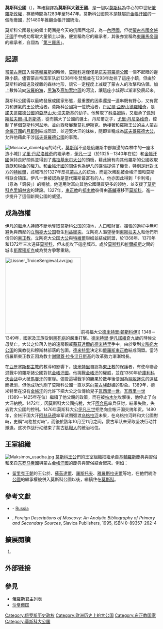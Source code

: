 {{Infobox Former Country
|native_name={{Lang|ru|Великое Княжество Московское}}
|conventional_long_name=莫斯科大公国
|common_name=莫斯科大公国
|continent = 欧洲
|region = 俄罗斯
|country = 俄罗斯
|status = 
|year_start = 1283年
|year_end = 1547年
|date_start =
|date_end = 10月22日
|event_start =
|event_end = [[俄罗斯沙皇国|沙皇国建立]]
|p1 = 弗拉基米尔-苏兹达尔
|flag_p1=Seal-of-Alexander-Nevsky_1236_Avers.svg
|p2 = 诺夫哥罗德共和国
|flag_p2= Nowogród.svg
|p3 =特维尔大公国
|flag_p3= Symbol_Duchy_of_Tver.png
|p4 =大彼尔姆公国
|flag_p4= 
|p5 =梁赞大公国
|flag_p5= Symbol_Duchy_of_Ryazan.svg
|s1 = 俄罗斯沙皇国
|flag_s1 = Flag of Russia.svg
|image_flag = 
|image_coat =Seal of Ivan 4 1539 a.svg
|symbol = 
|symbol_type = 
|image_map = Muscovy 1390 1525.png
|image_map_caption = 1390年至1530年间的领土变化
|religion= [[俄罗斯正教会|俄罗斯正教会]]
|capital = 莫斯科
|government_type = [[绝对君主制|绝对君主制]]
|legislature = 
|title_leader= [[莫斯科大公|大公]]
|leader1 = [[丹尼尔·亚历山德罗维奇|丹尼尔]]<small>（首）</small>
|year_leader1 = 1283–1303
|leader2 = [[伊凡三世|伊凡三世]]
|year_leader2 = 1462–1505
|leader3 = [[伊凡四世|伊凡四世]]<small>（末）</small>
|year_leader3 = 1533–1547
|title_deputy = 
|deputy1 = 
|year_deputy1 = 
|common_languages= 古东斯拉夫语
|currency = [[俄罗斯卢布|卢布]]
}}
{{俄罗斯历史}}
'''莫斯科公國'''（{{lang-rus|'''Великое Княжество Московское'''|Velikoe Knjažestvo Moskovskoe}}），準確翻譯為'''莫斯科大親王國'''，是一個以[[莫斯科|莫斯科]]為中心的中世紀[[俄羅斯|俄羅斯]][[政權|政權]]，存續時間為1283年至1547年。莫斯科公國原本是隸屬於[[金帳汗國|金帳汗國]]的一個附庸國，於1480年推翻金帳汗國統治。

莫斯科公國最初的領土範圍是今天的俄國西北部，為一[[內陸國|內陸國]]，但從[[蒙古帝國|蒙古帝國]][[金帳汗國|金帳汗國]]手中成功奪取大量領土以後，便宣稱為它的繼承者，其後亦宣稱為[[東羅馬帝國|東羅馬帝國]]的繼承者，自詡為「[[第三羅馬|第三羅馬]]」。

==起源==
當[[蒙古帝国|蒙古帝国]]入侵[[基輔羅斯|基輔羅斯]]的時候，[[莫斯科|莫斯科]]還僅僅是[[诺夫哥罗德公国|諾夫哥羅德公國]]一個不起眼的邊陲小鎮。儘管蒙古帝国军队於1238年冬焚燒並在1293年劫掠了這座小鎮，但由於莫斯科的偏遠及複雜的森林地形，讓它一定程度上减缓了蒙古人的攻擊和佔領。加上數條流向[[波羅的海|波羅的海]]，[[黑海|黑海]]及[[高加索|高加索地區]]的河流，讓這座小城得以漸漸發展起來。

莫斯科公國得以最終發展成國家形態，最重要的因素還是一連串既有野心，又有實力和運氣的王公統治者。莫斯科公國第一位統治者，[[丹尼爾·亞歷山德羅維奇|丹尼爾·亞歷山德羅維奇]]，是[[諾夫哥羅德公國|諾夫哥羅德公國]]的[[亞歷山大·涅夫斯基|亞歷山大·涅夫斯基]]的幼子。他奪取了[[科洛姆納|科洛姆納]]，又繼承了[[佩列斯拉夫爾-扎列斯基|佩列斯拉夫爾-扎列斯基]]，從而擴大了公國的疆土。丹尼爾之子，[[尤里·丹尼洛维奇|尤里·丹尼洛维奇]]，控制了整個[[莫斯科河|莫斯科河]]盆地，並向西發展至[[莫扎伊斯克|莫扎伊斯克]]。他接著和羅斯王公的主人蒙古[[金帳汗國|金帳汗國]]的[[月即別|月即別]]結成同盟，並迎娶大汗的妹妹，隨即宣稱成為[[諾夫哥羅德|諾夫哥羅德]][[大公|大公]]，允許他藉此干涉[[诺夫哥罗德公国|諾夫哥羅德公國]]的事務。

[[File:Moscow_daniel.jpg|thumb]]的時代，[[莫斯科|莫斯科]]不過是俄羅斯中部無邊的森林中的一座木造小城]]
[[尤里·丹尼洛维奇|尤里·丹尼洛维奇]]的繼承者，[[伊凡一世|伊凡一世]]（於1325－1340年在位）和[[金帳汗國|金帳汗國]]保持良好關係並得到了[[弗拉基米尔大公|弗拉基米尔大公]]的頭銜，藉此擁有向其他羅斯的公國收取貢獻和稅金的權力。和[[金帳汗國|金帳汗國]]的關係也為伊凡的擴張提供了機會，特別是針對北方的[[特維爾|特維爾]]，該城市於1327年反抗[[蒙古族|蒙古人]]的統治，而這次叛亂被金帳汗國和莫斯科联合镇压。伊凡一世被認為是當代羅斯最富有的人，他亦因此得到「卡利塔」（意為「錢袋」）的稱號。他運用財富向其他公國購買更多的领地，並支援了[[莫斯科|莫斯科]][[克里姆林宮|克里姆林宮]]的建設。1327年，[[東正教|東正教]]的[[都主教|都主教]]彼得由[[基輔|基輔]]遷移至[[莫斯科|莫斯科]]，進一步提升了這個新興公國的威望。

== 成為強權 ==
{{main|德米特里·頓斯科伊}}
伊凡的繼承人持續不斷地奪取莫斯科公国的领地，人口和財富。擴張的過程中無可避免與西鄰的[[立陶宛大公国|立陶宛大公国]]發生[[利益衝突|利益衝突]]。立陶宛人渴望壓倒[[東斯拉夫人|東斯拉夫人]]和他們所信仰的[[東正教|東正教]]。立陶宛大公国[[大公|大公]]{{link-en|阿爾基爾達斯|Algirdas}}與[[特維爾|特維爾]]聯姻並結成同盟，於1368年、1370年和1372年三次遠征[[莫斯科|莫斯科]]，但未能攻下這座城市。處於[[莫斯科|莫斯科]]和[[維爾紐斯|維爾紐斯]]之間的城市[[斯摩稜斯克|斯摩稜斯克]]成為雙方爭奪重點。

[[File:Lissner_TroiceSergievaLavr.jpg|250px]]前祝福大公[[德米特里·頓斯科伊|德米特里·頓斯科伊]]]]
1348－1349年，國家及王族受到[[黑死病|黑死病]]的嚴重打擊。[[德米特里·伊凡諾維奇|德米特里·伊凡諾維奇]]九歲的時候父母雙亡，大公之位落入他的遠房親戚[[德米特里·頓斯科伊|蘇茲達爾的德米特里]]手中。由於受到[[立陶宛大公国|立陶宛大公国]]的異教徒和穆斯林部落的包圍，[[德米特里·頓斯科伊|德米特里]]決定和[[東正教|俄羅斯東正教]]結成同盟。當時俄羅斯東正教正因為教士[[謝爾蓋·拉多涅日斯基|謝爾蓋·拉多涅日斯基]]的改革勢力漸漸增長。

在[[亞歷塞斯都主教|亞歷塞斯都主教]]的教導和影響下，[[德米特里·頓斯科伊|德米特里]]自認為[[東正教|東正教]]的保護者，有使命聯合混戰中的羅斯諸公國對抗[[金帳汗國|金帳汗國]]。他挑戰[[金帳汗|金帳汗]]的權威，並在1380年於[[庫利科沃会战|庫利科沃会战]]中大破[[馬麥|馬麥汗]]的軍隊。儘管這場戰爭的勝果於數年後便因為[[脫脫迷失|脫脫迷失]]的遠征而抵消，但他成功洗刷了莫斯科公國一直以來向[[蒙古族|蒙古族]]獻媚的形象。1389年，德米特里在沒有[[金帳汗|金帳汗]]的允許下把大公之位傳給兒子[[瓦西里一世|瓦西里一世]]。[[瓦西里一世|瓦西里一世]]（1389－1425年在位）繼續了他父親的政策，而在被[[帖木尔|帖木尔]]攻擊後，他停止了向大汗納稅。1472年，因莫斯科大公國抗稅，大汗[[阿合馬|阿合馬]]率兵征討，結果失敗，失去對大公國的控制。1476年莫斯科大公[[伊凡三世|伊凡三世]]拒绝向金帐汗国交纳年贡。1480年，金帐汗国大汗[[阿赫马德|阿赫马德]]率军试图强渡[[乌格拉河|乌格拉河]]未果，在乌格拉河畔和大公國對峙，史稱“乌格拉对峙”，而後於該年10月至11月之间，蒙古军队未采取坚决行动并撤退。这次作战行动结束了蒙古[[鞑靼人|鞑靼人]]的统治地位。

== 王室組織 ==
[[File:Maksimov_usadba.jpg|thumb]]
[[莫斯科|莫斯科]][[王公|王公]]們的王室組織把繼承自[[基輔羅斯|基輔羅斯]]慶典與習俗和來自[[东罗马帝國|东罗马帝國]]與蒙古[[金帳汗國|金帳汗國]]的慶典與習俗結合起來。例如：
* [[留里克王朝|留里克王朝]]的王公於{{tsl|en|Upper Oka towns|}}、[[蘇茲達爾|蘇茲達爾]]、[[羅斯托夫|羅斯托夫]]、[[雅羅斯拉夫爾|雅羅斯拉夫爾]]等地，在他們統治[[公國|公國]]的繼承權被併入莫斯科公國以後，繼續住在[[莫斯科|莫斯科]]。

== 參考文獻 ==
{{Reflist}}
* {{loc}} - [http://lcweb2.loc.gov/frd/cs/rutoc.html Russia]
* {{tsl|en|Marshall Poe|}}, ''Foreign Descriptions of Muscovy: An Analytic Bibliography of Primary and Secondary Sources'', Slavica Publishers, 1995, ISBN 0-89357-262-4

== 擴展閱讀 ==
# {{cite journal
 | quotes = 
 | last = Romaniello
 | first = Matthew
 | authorlink = 
 | coauthors = 
 | title = Ethnicity as social rank: Governance, law, and empire in Muscovite Russia
 | journal = {{tsl|en|Nationalities Papers|}}
 | volume = 34
 | issue = 4
 | pages = 447–469
 | issn = 
 | pmid = 
 | doi = 10.1080/00905990600842049
 | id = 
 | url = 
 | language = 
 | format = 
 | accessdate = 
 | laysummary = 
 | laysource = 
 | laydate = 
 | quote = 
 |date=September 2006}}

==外部链接==
{{Commonscat|Muscovy}}

== 參見 ==
* [[俄羅斯君主列表|俄羅斯君主列表]]
* [[沙皇俄国_(王国时期)|沙皇俄国]]

{{俄羅斯歷史}}
{{DEFAULTSORT:Grand Duchy Of Moscow}}
[[Category:俄罗斯历史政权|Category:俄罗斯历史政权]]
[[Category:欧洲历史上的大公国|Category:欧洲历史上的大公国]]
[[Category:东正教国家|Category:东正教国家]]
[[Category:莫斯科大公国|Category:莫斯科大公国]]